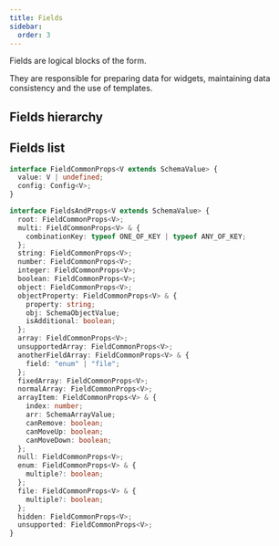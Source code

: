 ```yaml
---
title: Fields
sidebar:
  order: 3
---
```



Fields are logical blocks of the form.

They are responsible for preparing data for widgets, maintaining data consistency
and the use of templates.

## Fields hierarchy

<FieldsHierarchy />

## Fields list

```typescript
interface FieldCommonProps<V extends SchemaValue> {
  value: V | undefined;
  config: Config<V>;
}

interface FieldsAndProps<V extends SchemaValue> {
  root: FieldCommonProps<V>;
  multi: FieldCommonProps<V> & {
    combinationKey: typeof ONE_OF_KEY | typeof ANY_OF_KEY;
  };
  string: FieldCommonProps<V>;
  number: FieldCommonProps<V>;
  integer: FieldCommonProps<V>;
  boolean: FieldCommonProps<V>;
  object: FieldCommonProps<V>;
  objectProperty: FieldCommonProps<V> & {
    property: string;
    obj: SchemaObjectValue;
    isAdditional: boolean;
  };
  array: FieldCommonProps<V>;
  unsupportedArray: FieldCommonProps<V>;
  anotherFieldArray: FieldCommonProps<V> & {
    field: "enum" | "file";
  };
  fixedArray: FieldCommonProps<V>;
  normalArray: FieldCommonProps<V>;
  arrayItem: FieldCommonProps<V> & {
    index: number;
    arr: SchemaArrayValue;
    canRemove: boolean;
    canMoveUp: boolean;
    canMoveDown: boolean;
  };
  null: FieldCommonProps<V>;
  enum: FieldCommonProps<V> & {
    multiple?: boolean;
  };
  file: FieldCommonProps<V> & {
    multiple?: boolean;
  };
  hidden: FieldCommonProps<V>;
  unsupported: FieldCommonProps<V>;
}
```